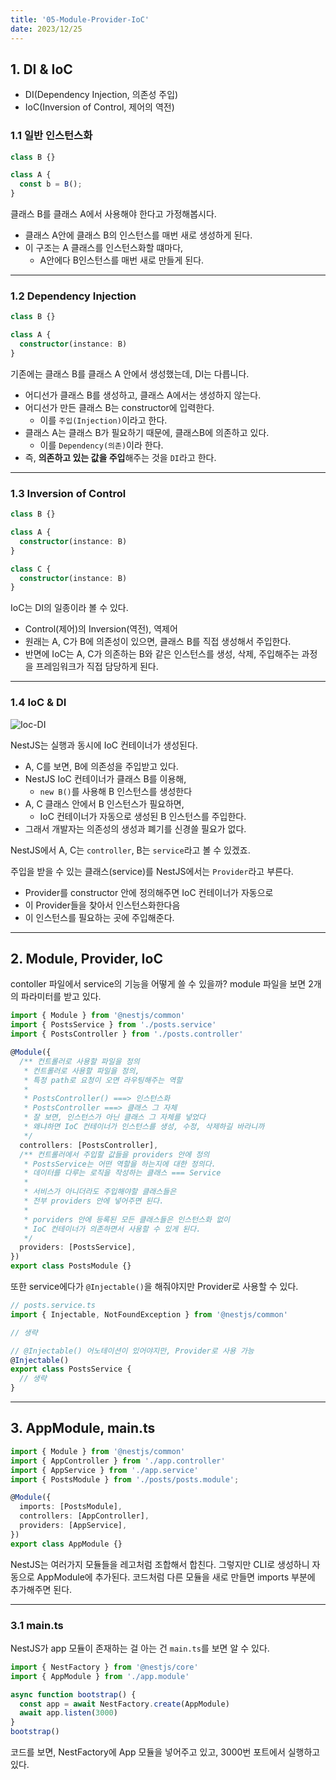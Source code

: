 ```yaml
---
title: '05-Module-Provider-IoC'
date: 2023/12/25
---
```


## 1. DI & IoC

- DI(Dependency Injection, 의존성 주입)
- IoC(Inversion of Control, 제어의 역전)

### 1.1 일반 인스턴스화

```js
class B {}

class A {
  const b = B();
}
```

클래스 B를 클래스 A에서 사용해야 한다고 가정해봅시다.

- 클래스 A안에 클래스 B의 인스턴스를 매번 새로 생성하게 된다.
- 이 구조는 A 클래스를 인스턴스화할 떄마다,
  - A안에다 B인스턴스를 매번 새로 만들게 된다.

---

### 1.2 Dependency Injection

```ts
class B {}

class A {
  constructor(instance: B)
}
```

기존에는 클래스 B를 클래스 A 안에서 생성했는데, DI는 다릅니다.

- 어디선가 클래스 B를 생성하고, 클래스 A에서는 생성하지 않는다.
- 어디선가 만든 클래스 B는 constructor에 입력한다.
  - 이를 `주입(Injection)`이라고 한다.
- 클래스 A는 클래스 B가 필요하기 때문에, 클래스B에 의존하고 있다.
  - 이를 `Dependency(의존)`이라 한다.
- 즉, **의존하고 있는 값을 주입**해주는 것을 `DI`라고 한다.

---

### 1.3 Inversion of Control

```ts
class B {}

class A {
  constructor(instance: B)
}

class C {
  constructor(instance: B)
}
```

IoC는 DI의 일종이라 볼 수 있다.

- Control(제어)의 Inversion(역전), 역제어
- 원래는 A, C가 B에 의존성이 있으면, 클래스 B를 직접 생성해서 주입한다.
- 반면에 IoC는 A, C가 의존하는 B와 같은 인스턴스를 생성, 삭제, 주입해주는 과정을 프레임워크가 직접 담당하게 된다.

---

### 1.4 IoC & DI

![Ioc-DI](https://raw.githubusercontent.com/berenickt/image-server/main/img/nest-ioc-di.png)

NestJS는 실행과 동시에 IoC 컨테이너가 생성된다.

- A, C를 보면, B에 의존성을 주입받고 있다.
- NestJS IoC 컨테이너가 클래스 B를 이용해,
  - `new B()`를 사용해 B 인스턴스를 생성한다
- A, C 클래스 안에서 B 인스턴스가 필요하면,
  - IoC 컨테이너가 자동으로 생성된 B 인스턴스를 주입한다.
- 그래서 개발자는 의존성의 생성과 폐기를 신경쓸 필요가 없다.

NestJS에서 A, C는 `controller`, B는 `service`라고 볼 수 있겠죠.

주입을 받을 수 있는 클래스(service)를 NestJS에서는 `Provider`라고 부른다.

- Provider를 constructor 안에 정의해주면 IoC 컨테이너가 자동으로
- 이 Provider들을 찾아서 인스턴스화한다음
- 이 인스턴스를 필요하는 곳에 주입해준다.

---

## 2. Module, Provider, IoC

contoller 파일에서 service의 기능을 어떻게 쓸 수 있을까?
module 파일을 보면 2개의 파라미터를 받고 있다.

```ts posts.module.ts
import { Module } from '@nestjs/common'
import { PostsService } from './posts.service'
import { PostsController } from './posts.controller'

@Module({
  /** 컨트롤러로 사용할 파일을 정의
   * 컨트롤러로 사용할 파일을 정의,
   * 특정 path로 요청이 오면 라우팅해주는 역할
   *
   * PostsController() ===> 인스턴스화
   * PostsController ===> 클래스 그 자체
   * 잘 보면, 인스턴스가 아닌 클래스 그 자체를 넣었다
   * 왜냐하면 IoC 컨테이너가 인스턴스를 생성, 수정, 삭제하길 바라니까
   */
  controllers: [PostsController],
  /** 컨트롤러에서 주입할 값들을 providers 안에 정의
   * PostsService는 어떤 역할을 하는지에 대한 정의다.
   * 데이터를 다루는 로직을 작성하는 클래스 === Service
   *
   * 서비스가 아니더라도 주입해야할 클래스들은
   * 전부 providers 안에 넣어주면 된다.
   *
   * porviders 안에 등록된 모든 클래스들은 인스턴스화 없이
   * IoC 컨테이너가 의존하면서 사용할 수 있게 된다.
   */
  providers: [PostsService],
})
export class PostsModule {}
```

또한 service에다가 `@Injectable()`을 해줘야지만 Provider로 사용할 수 있다.

```ts posts.service.ts
// posts.service.ts
import { Injectable, NotFoundException } from '@nestjs/common'

// 생략

// @Injectable() 어노테이션이 있어야지만, Provider로 사용 가능
@Injectable()
export class PostsService {
  // 생략
}

```

---

## 3. AppModule, main.ts

```ts app.module.ts
import { Module } from '@nestjs/common'
import { AppController } from './app.controller'
import { AppService } from './app.service'
import { PostsModule } from './posts/posts.module';

@Module({
  imports: [PostsModule],
  controllers: [AppController],
  providers: [AppService],
})
export class AppModule {}
```

NestJS는 여러가지 모듈들을 레고처럼 조합해서 합친다.
그렇지만 CLI로 생성하니 자동으로 AppModule에 추가된다.
코드처럼 다른 모듈을 새로 만들면 imports 부분에 추가해주면 된다.

---

### 3.1 main.ts

NestJS가 app 모듈이 존재하는 걸 아는 건 `main.ts`를 보면 알 수 있다.

```ts main.ts
import { NestFactory } from '@nestjs/core'
import { AppModule } from './app.module'

async function bootstrap() {
  const app = await NestFactory.create(AppModule)
  await app.listen(3000)
}
bootstrap()
```

코드를 보면, NestFactory에 App 모듈을 넣어주고 있고,
3000번 포트에서 실행하고 있다.
